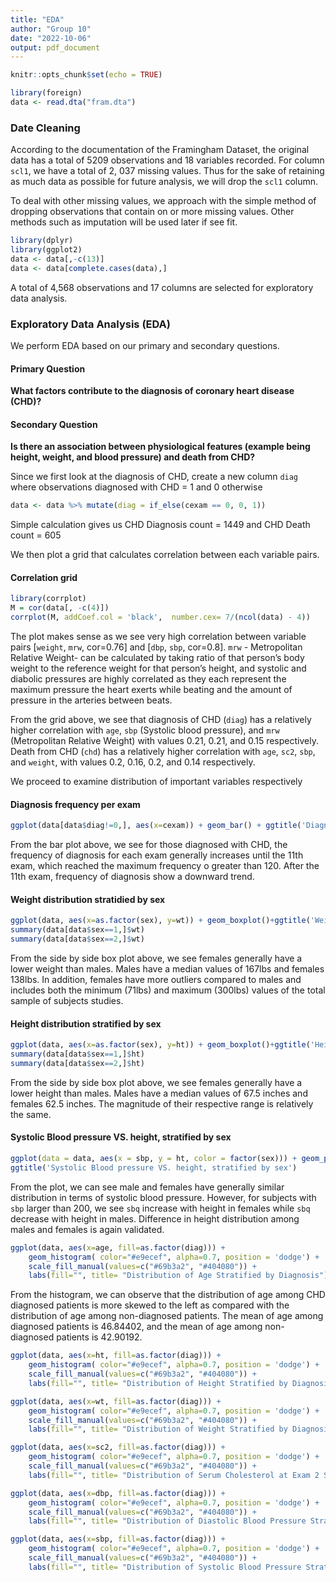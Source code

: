 ```yaml
---
title: "EDA"
author: "Group 10"
date: "2022-10-06"
output: pdf_document
---
```


```r
knitr::opts_chunk$set(echo = TRUE)
```

```r
library(foreign)
data <- read.dta("fram.dta")
```
### Date Cleaning
According to the documentation of the Framingham Dataset, the original data has a total of 5209 observations and 18 variables recorded. For column `scl1`, we have a total of 2, 037 missing values. Thus for the sake of retaining as much data as possible for future analysis, we will drop the `scl1` column. 

To deal with other missing values, we approach with the simple method of dropping observations that contain on or more missing values. Other methods such as imputation will be used later if see fit.

```r
library(dplyr)
library(ggplot2)
data <- data[,-c(13)]
data <- data[complete.cases(data),]
```

A total of 4,568 observations and 17 columns are selected for exploratory data analysis.

### Exploratory Data Analysis (EDA)
We perform EDA based on our primary and secondary questions.

#### Primary Question
$\textbf{What factors contribute to the diagnosis of coronary heart disease (CHD)?}$

#### Secondary Question
$\textbf{Is there an association between physiological features (example being height, weight, and blood pressure) and death from CHD?}$

Since we first look at the diagnosis of CHD, create a new column `diag` where observations diagnosed with CHD = 1 and 0 otherwise

```r
data <- data %>% mutate(diag = if_else(cexam == 0, 0, 1))
```
Simple calculation gives us CHD Diagnosis count = 1449 and CHD Death count = 605


We then plot a grid that calculates correlation between each variable pairs.

#### Correlation grid
```r
library(corrplot)
M = cor(data[, -c(4)])
corrplot(M, addCoef.col = 'black',  number.cex= 7/(ncol(data) - 4))
```


The plot makes sense as we see very high correlation between variable pairs [`weight`, `mrw`, cor=0.76] and [`dbp`, `sbp`, cor=0.8]. `mrw` - Metropolitan Relative Weight- can be calculated by taking ratio of that person's body weight to the reference weight for that person's height, and systolic and diabolic pressures are highly correlated as they each represent the maximum pressure the heart exerts while beating and the amount of pressure in the arteries between beats.

From the grid above, we see that diagnosis of CHD (`diag`) has a relatively higher correlation with `age`, `sbp` (Systolic blood pressure), and `mrw` (Metropolitan Relative Weight) with values 0.21, 0.21, and 0.15 respectively. Death from CHD (`chd`) has a relatively higher correlation with `age`, `sc2`, `sbp`, and `weight`, with values 0.2, 0.16, 0.2, and 0.14 respectively. 


We proceed to examine distribution of important variables respectively


#### Diagnosis frequency per exam
```r
ggplot(data[data$diag!=0,], aes(x=cexam)) + geom_bar() + ggtitle('Diagnosis frequency per exam')
```


From the bar plot above, we see for those diagnosed with CHD, the frequency of diagnosis for each exam generally increases until the 11th exam, which reached the maximum frequency o greater than 120. After the 11th exam, frequency of diagnosis show a downward trend.

#### Weight distribution stratidied by sex
```r
ggplot(data, aes(x=as.factor(sex), y=wt)) + geom_boxplot()+ggtitle('Weight distribution stratified by sex')
summary(data[data$sex==1,]$wt)
summary(data[data$sex==2,]$wt)
```


From the side by side box plot above, we see females generally have a lower weight than males. Males have a median values of 167lbs and females 138lbs. In addition, females have more outliers compared to males and includes both the minimum (71lbs) and maximum (300lbs) values of the total sample of subjects studies.

#### Height distribution stratified by sex
```r
ggplot(data, aes(x=as.factor(sex), y=ht)) + geom_boxplot()+ggtitle('Height distribution stratified by sex')
summary(data[data$sex==1,]$ht)
summary(data[data$sex==2,]$ht)
```


From the side by side box plot above, we see females generally have a lower height than males. Males have a median values of 67.5 inches and females 62.5 inches. The magnitude of their respective range is relatively the same.

#### Systolic Blood pressure VS. height, stratified by sex
```r
ggplot(data = data, aes(x = sbp, y = ht, color = factor(sex))) + geom_point(alpha=0.5) + scale_color_manual(values = c("blue", "hot pink")) +
ggtitle('Systolic Blood pressure VS. height, stratified by sex')
```


From the plot, we can see male and females have generally similar distribution in terms of systolic blood pressure. However, for subjects with `sbp` larger than 200, we see `sbq` increase with height in females while `sbq` decrease with height in males. Difference in height distribution among males and females is again validated.  


```r
ggplot(data, aes(x=age, fill=as.factor(diag))) +
    geom_histogram( color="#e9ecef", alpha=0.7, position = 'dodge') +
    scale_fill_manual(values=c("#69b3a2", "#404080")) +
    labs(fill="", title= "Distribution of Age Stratified by Diagnosis")
```

From the histogram, we can observe that the distribution of age among CHD diagnosed patients is more skewed to the left as compared with the distribution of age among non-diagnosed patients. The mean of age among diagnosed patients is 46.84402, and the mean of age among non-diagnosed patients is 42.90192.


```r
ggplot(data, aes(x=ht, fill=as.factor(diag))) +
    geom_histogram( color="#e9ecef", alpha=0.7, position = 'dodge') +
    scale_fill_manual(values=c("#69b3a2", "#404080")) +
    labs(fill="", title= "Distribution of Height Stratified by Diagnosis")
```




```r
ggplot(data, aes(x=wt, fill=as.factor(diag))) +
    geom_histogram( color="#e9ecef", alpha=0.7, position = 'dodge') +
    scale_fill_manual(values=c("#69b3a2", "#404080")) +
    labs(fill="", title= "Distribution of Weight Stratified by Diagnosis")
```


```r
ggplot(data, aes(x=sc2, fill=as.factor(diag))) +
    geom_histogram( color="#e9ecef", alpha=0.7, position = 'dodge') +
    scale_fill_manual(values=c("#69b3a2", "#404080")) +
    labs(fill="", title= "Distribution of Serum Cholesterol at Exam 2 Stratified by Diagnosis")
```

```r
ggplot(data, aes(x=dbp, fill=as.factor(diag))) +
    geom_histogram( color="#e9ecef", alpha=0.7, position = 'dodge') +
    scale_fill_manual(values=c("#69b3a2", "#404080")) +
    labs(fill="", title= "Distribution of Diastolic Blood Pressure Stratified by Diagnosis")
```

```r
ggplot(data, aes(x=sbp, fill=as.factor(diag))) +
    geom_histogram( color="#e9ecef", alpha=0.7, position = 'dodge') +
    scale_fill_manual(values=c("#69b3a2", "#404080")) +
    labs(fill="", title= "Distribution of Systolic Blood Pressure Stratified by Diagnosis")
```



